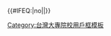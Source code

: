 {{Userbox
  |id=[[File:CHU stele.JPG|60px]]
  |id-c=#FFFFFF
  |info=這個用戶是'''[[中華大學]]'''的學生、校友或教職人員。
  |info-c=#ffffee
  |info-s=10
  |border-c=#6699ff
}}<includeonly>{{#IFEQ:{{{cat}}}|no||[[Category:中華大學維基人|{{PAGENAME}}]]}}</includeonly><noinclude>
[[Category:台灣大專院校用戶框模板]]
</noinclude>